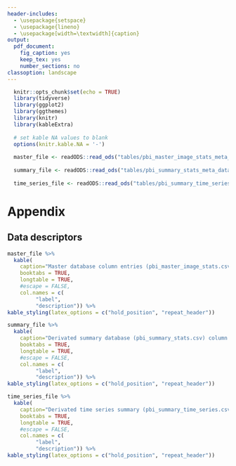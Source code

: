 ```yaml
---
header-includes:
  - \usepackage{setspace}
  - \usepackage{lineno}
  - \usepackage[width=\textwidth]{caption}
output:
  pdf_document:
    fig_caption: yes
    keep_tex: yes
    number_sections: no
classoption: landscape
---
```


```r
  knitr::opts_chunk$set(echo = TRUE)
  library(tidyverse)
  library(ggplot2)
  library(ggthemes)
  library(knitr)
  library(kableExtra)
  
  # set kable NA values to blank
  options(knitr.kable.NA = '-')
  
  master_file <- readODS::read_ods("tables/pbi_master_image_stats_meta_data.ods", col_names = FALSE)
  
  summary_file <- readODS::read_ods("tables/pbi_summary_stats_meta_data.ods", col_names = FALSE)
  
  time_series_file <- readODS::read_ods("tables/pbi_summary_time_series_meta_data.ods", col_names = FALSE)
```

# Appendix

## Data descriptors

```r
master_file %>%
  kable(
    caption="Master database column entries (pbi_master_image_stats.csv). We report the label used as provided in the dataset (csv file) and a brief description of the data represented in the table column.",
    booktabs = TRUE,
    longtable = TRUE,
    #escape = FALSE,
    col.names = c(
         "label",
         "description")) %>%
kable_styling(latex_options = c("hold_position", "repeat_header"))
```

```r
summary_file %>%
  kable(
    caption="Derivated summary database (pbi_summary_stats.csv) column entries. We report the label used as provided in the summary dataset (csv file) and a brief description of the data represented in the table column.",
    booktabs = TRUE,
    longtable = TRUE,
    #escape = FALSE,
    col.names = c(
         "label",
         "description")) %>%
kable_styling(latex_options = c("hold_position", "repeat_header"))
```


```r
time_series_file %>%
  kable(
    caption="Derivated time series summary (pbi_summary_time_series.csv) database column entries. We report the label used as provided in the time series summary dataset (csv file) and a brief description of the data represented in the table column. The time series summary data can be merged with the summary dataset for quality control.",
    booktabs = TRUE,
    longtable = TRUE,
    #escape = FALSE,
    col.names = c(
         "label",
         "description")) %>%
kable_styling(latex_options = c("hold_position", "repeat_header"))
```
